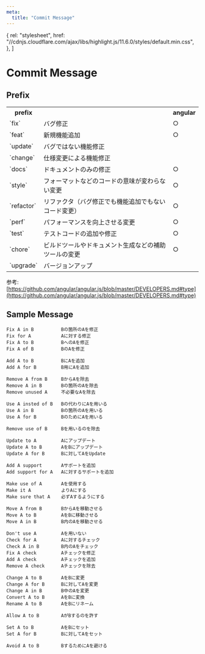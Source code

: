 ```yaml
---
meta:
  title: "Commit Message"
---
```


  {
    rel: "stylesheet",
    href: "//cdnjs.cloudflare.com/ajax/libs/highlight.js/11.6.0/styles/default.min.css",
  },
]

<div className="content">

# Commit Message

## Prefix

<table>
  <tr>
    <th>prefix</th>
    <th></th>
    <th>angular</th>
  </tr>
  <tr>
    <td class="text-center">`fix`</td>
    <td>バグ修正</td>
    <td class="text-center">○</td>
  </tr>
  <tr>
    <td class="text-center">`feat`</td>
    <td>新規機能追加</td>
    <td class="text-center">○</td>
  </tr>
  <tr>
    <td class="text-center">`update`</td>
    <td>バグではない機能修正</td>
    <td class="text-center"></td>
  </tr>
  <tr>
    <td class="text-center">`change`</td>
    <td>仕様変更による機能修正</td>
    <td class="text-center"></td>
  </tr>
  <tr>
    <td class="text-center">`docs`</td>
    <td>ドキュメントのみの修正</td>
    <td class="text-center">○</td>
  </tr>
  <tr>
    <td class="text-center">`style`</td>
    <td>フォーマットなどのコードの意味が変わらない変更</td>
    <td class="text-center">○</td>
  </tr>
  <tr>
    <td class="text-center">`refactor`</td>
    <td>リファクタ（バグ修正でも機能追加でもないコード変更）</td>
    <td class="text-center">○</td>
  </tr>
  <tr>
    <td class="text-center">`perf`</td>
    <td>パフォーマンスを向上させる変更</td>
    <td class="text-center">○</td>
  </tr>
  <tr>
    <td class="text-center">`test`</td>
    <td>テストコードの追加や修正</td>
    <td class="text-center">○</td>
  </tr>
  <tr>
    <td class="text-center">`chore`</td>
    <td>ビルドツールやドキュメント生成などの補助ツールの変更</td>
    <td class="text-center">○</td>
  </tr>
  <tr>
    <td class="text-center">`upgrade`</td>
    <td>バージョンアップ</td>
    <td class="text-center"></td>
  </tr>
</table>

参考: [https://github.com/angular/angular.js/blob/master/DEVELOPERS.md#type](https://github.com/angular/angular.js/blob/master/DEVELOPERS.md#type)

## Sample Message

```
Fix A in B			Bの箇所のAを修正
Fix for A 			Aに対する修正
Fix A to B			BへのAを修正
Fix A of B			BのAを修正
```

```
Add A to B			BにAを追加
Add A for B			B用にAを追加
```

```
Remove A from B		BからAを除去
Remove A in B		Bの箇所のAを除去
Remove unused A		不必要なAを除去
```

```
Use A insted of B	Bの代わりにAを用いる
Use A in B			Bの箇所のAを用いる
Use A for B			BのためにAを用いる
```

```
Remove use of B		Bを用いるのを除去
```

```
Update to A			Aにアップデート
Update A to B		AをBにアップデート
Update A for B		Bに対してAをUpdate
```

```
Add A support		Aサポートを追加
Add support for A	Aに対するサポートを追加
```

```
Make use of A		Aを使用する
Make it A			よりAにする
Make sure that A	必ずAするようにする
```

```
Move A from B		BからAを移動させる
Move A to B			AをBに移動させる
Move A in B			B内のAを移動させる
```


```
Don't use A			Aを用いない
Check for A			Aに対するチェック
Check A in B		B内のAをチェック
Fix A check			Aチェックを修正
Add A check			Aチェックを追加
Remove A check		Aチェックを除去
```

```
Change A to B		AをBに変更
Change A for B		Bに対してAを変更
Change A in B		B中のAを変更
Convert A to B		AをBに変換
Rename A to B		AをBにリネーム
```

```
Allow A to B		AがBするのを許す
```

```
Set A to B			AをBにセット
Set A for B			Bに対してAをセット
```

```
Avoid A to B		BするためにAを避ける
```

</div>
<script src="//cdnjs.cloudflare.com/ajax/libs/highlight.js/11.6.0/highlight.min.js"></script>
<script>hljs.initHighlightingOnLoad();</script>
